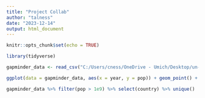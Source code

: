```yaml
---
title: "Project Collab"
author: "talness"
date: "2023-12-14"
output: html_document
---
```


```r
knitr::opts_chunk$set(echo = TRUE)
```

```r
library(tidyverse)

gapminder_data <- read_csv("C:/Users/cness/OneDrive - Umich/Desktop/un-report/gapminder_data.csv")

```

```r
ggplot(data = gapminder_data, aes(x = year, y = pop)) + geom_point() + facet_wrap(vars(continent))
```
```r
gapminder_data %>% filter(pop > 1e9) %>% select(country) %>% unique()
```

